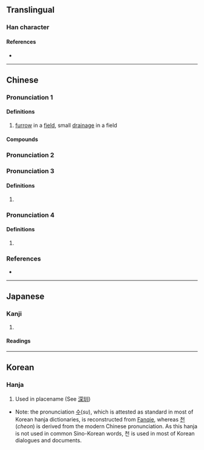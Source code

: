 {{also|甽}}
{{character info/new}}
==Translingual==

===Han character===
{{Han char|rn=32|rad=土|as=03|sn=6|four=42100|canj=GLLL|ids=⿰土川}}

====References====
* {{Han ref|kx=0224.150|dkj=04894|dj=0458.020|hdz=10420.030|uh=5733|ud=22323|bh=A660|bd=42592}}

----

==Chinese==
{{zh-forms}}

===Pronunciation 1===
{{zh-pron
|m=zhèn
|c=zan3
|h=pfs=chun
|md=
|mn=chùn
|w=
|cat=n
}}

====Definitions====
{{zh-hanzi}}

# [[furrow]] in a [[field]], small [[drainage]] in a field
====Compounds====
{{zh-der|圳溝|嘉南大圳}}

===Pronunciation 2===
{{zh-see|畎|v}}
===Pronunciation 3===
{{zh-pron
|m=chóu
}}
====Definitions====
{{zh-hanzi}}

# {{uncertain|zh|nohypothesis=1}}
===Pronunciation 4===
{{zh-pron
|m=huái
}}
====Definitions====
{{zh-hanzi}}

# {{uncertain|zh|nohypothesis=1}}
===References===
* {{R:twedu|A00741}}

----

==Japanese==

===Kanji===
{{ja-kanji|grade=|rs=土03}}

# {{defn|lang=ja|sort=土03}}

====Readings====
{{ja-readings
|on=しん, けん
}}

----

==Korean==

===Hanja===
{{ko-hanja|hangeul=[[수]], [[천]]|rv=su, cheon|mr=su, ch'ŏn}}

# Used in placename (See [[深圳]])

* Note: the pronunciation [[수]](''su''), which is attested as standard in most of Korean hanja dictionaries, is reconstructed from [[w:Fanqie|Fanqie]], whereas [[천]](''cheon'') is derived from the modern Chinese pronunciation. As this hanja is not used in common Sino-Korean words, 천 is used in most of Korean dialogues and documents.